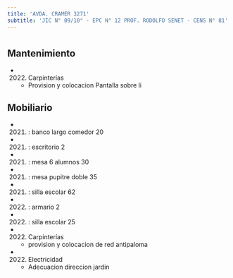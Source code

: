 ```yaml
---
title: 'AVDA. CRAMER 3271'
subtitle: 'JIC N° 09/10° - EPC N° 12 PROF. RODOLFO SENET - CENS N° 81'
---
```


#


## Mantenimiento

*  (2022) Carpinterías 
    + Provision y colocacion Pantalla sobre li


## Mobiliario

*  (2021) : banco largo comedor 20 

*  (2021) : escritorio 2 

*  (2021) : mesa 6 alumnos 30 

*  (2021) : mesa pupitre doble 35 

*  (2021) : silla escolar 62 

*  (2022) : armario 2 

*  (2022) : silla escolar 25 




*  (2022) Carpinterías 
    + provision y colocacion de red antipaloma

*  (2022) Electricidad 
    + Adecuacion direccion jardin



